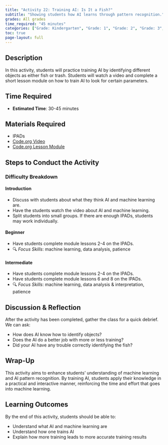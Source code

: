 ```yaml
---
title: "Activity 22: Training AI: Is It a Fish?"
subtitle: "Showing students how AI learns through pattern recognition."
grades: All grades
time_required: "45 minutes"
categories: ["Grade: Kindergarten", "Grade: 1", "Grade: 2", "Grade: 3", "Grade: 4", "Grade: 5", "Grade: 6", "Time: 45 Minutes"]
toc: true 
page-layout: full
---
```


## Description

In this activity, students will practice training AI by identifying different objects as either fish or trash. Students will watch a video and complete a short lesson module on how to train AI to look for certain parameters.

## Time Required

- **Estimated Time**: 30-45 minutes

## Materials Required

- IPADs
- [Code.org Video](https://youtu.be/KHbwOetbmbs)
- [Code.org Lesson Module](https://studio.code.org/courses/oceans/units/1/lessons/1/levels/2)


## Steps to Conduct the Activity

### Difficulty Breakdown

#### Introduction

- Discuss with students about what they think AI and machine learning are.
- Have the students watch the video about AI and machine learning. 
- Split students into small groups. If there are enough IPADs, students may work individually.

#### Beginner

- Have students complete module lessons 2-4 on the IPADs. 
- 🔍 *Focus Skills*: machine learning, data analysis, patience

#### Intermediate

- Have students complete module lessons 2-4 on the IPADs. 
- Have students complete module lessons 6 and 8 on the IPADs.
- 🔍 *Focus Skills*: machine learning, data analysis & interpretation, patience

## Discussion & Reflection

After the activity has been completed, gather the class for a quick debrief. We can ask:

- How does AI know how to identify objects?
- Does the AI do a better job with more or less training?
- Did your AI have any trouble correctly identifying the fish?

## Wrap-Up

This activity aims to enhance students' understanding of machine learning and AI pattern recognition. By training AI, students apply their knowledge in a practical and interactive manner, reinforcing the time and effort that goes into machine learning.

## Learning Outcomes

By the end of this activity, students should be able to:

- Understand what AI and machine learning are
- Understand how one trains AI
- Explain how more training leads to more accurate training results
